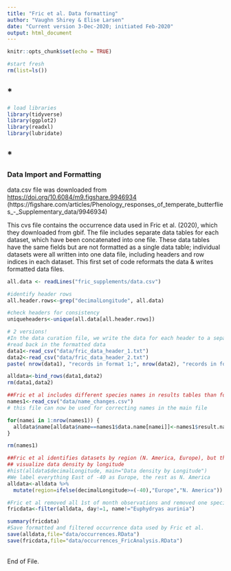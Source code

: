 ```yaml
---
title: "Fric et al. Data formatting"
author: "Vaughn Shirey & Elise Larsen"
date: "Current version 3-Dec-2020; initiated Feb-2020"
output: html_document
---
```

```r
knitr::opts_chunk$set(echo = TRUE)

#start fresh
rm(list=ls())
```
<h2>*</h2>

```r

# load libraries
library(tidyverse)
library(ggplot2)
library(readxl)
library(lubridate)

```
<h2>*</h2>
<h3> Data Import and Formatting</h3>
data.csv file was downloaded from <a href="https://doi.org/10.6084/m9.figshare.9946934">https://doi.org/10.6084/m9.figshare.9946934</a>
(https://figshare.com/articles/Phenology_responses_of_temperate_butterflies_-_Supplementary_data/9946934)

<p>This cvs file contains the occurrence data used in Fric et al. (2020), which they downloaded from gbif. The file includes separate data tables for each dataset, which have been concatenated into one file. These data tables have the same fields but are not formatted as a single data table; individual datasets were all written into one data file, including headers and row indices in each dataset. This first set of code reformats the data & writes formatted data files. </p>


```r
all.data <- readLines("fric_supplements/data.csv")

#identify header rows
all.header.rows<-grep("decimalLongitude", all.data)

#check headers for consistency
uniqueheaders<-unique(all.data[all.header.rows])

# 2 versions! 
#In the data curation file, we write the data for each header to a separate text file. See that file for the detailed code.
#read back in the formatted data
data1<-read_csv("data/fric_data_header_1.txt")
data2<-read_csv("data/fric_data_header_2.txt")
paste( nrow(data1), "records in format 1;", nrow(data2), "records in format 2")

alldata<-bind_rows(data1,data2)
rm(data1,data2)

##Fric et al includes different species names in results tables than found in data table. In the data curation folder, we match the data names to the results names and create the name_changes.csv file. Here we change names to match results tables:
names1<-read_csv("data/name_changes.csv")
# this file can now be used for correcting names in the main file

for(namei in 1:nrow(names1)) {
  alldata$name[alldata$name==names1$data.name[namei]]<-names1$result.name[namei]
}

rm(names1)

##Fric et al identifies datasets by region (N. America, Europe), but the data file does not include this information. We label data by region using longitude:
## visualize data density by longitude
#hist(alldata$decimalLongitude, main="Data density by Longitude") 
#We label everything East of -40 as Europe, the rest as N. America 
alldata<-alldata %>% 
  mutate(region=ifelse(decimalLongitude>=(-40),"Europe","N. America"))

#Fric et al removed all 1st of month observations and removed one species due to late season nests
fricdata<-filter(alldata, day!=1, name!="Euphydryas aurinia")

summary(fricdata)
#Save formatted and filtered occurrence data used by Fric et al. 
save(alldata,file="data/occurrences.RData")
save(fricdata,file="data/occurrences_FricAnalysis.RData")
```
<br>End of File.